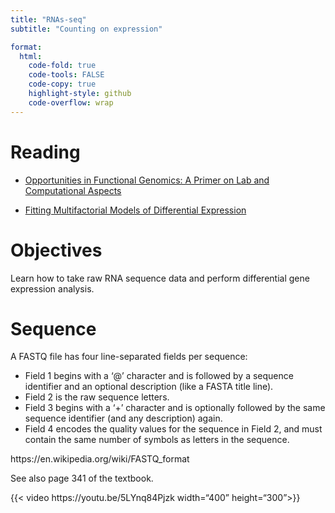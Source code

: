 ```yaml
---
title: "RNAs-seq"
subtitle: "Counting on expression"

format:
  html:
    code-fold: true
    code-tools: FALSE
    code-copy: true
    highlight-style: github
    code-overflow: wrap
---
```


# Reading

- [Opportunities in Functional Genomics: A Primer on Lab and Computational Aspects](https://d.pr/f/ngmWkw)

- [Fitting Multifactorial Models of Differential Expression](https://marineomics.github.io/FUN_01_DGE_comparison_v2.html)


# Objectives
Learn how to take raw RNA sequence data and perform differential gene expression analysis.


# Sequence 


A FASTQ file has four line-separated fields per sequence:

- Field 1 begins with a '@' character and is followed by a sequence identifier and an optional description (like a FASTA title line).
- Field 2 is the raw sequence letters.
- Field 3 begins with a '+' character and is optionally followed by the same sequence identifier (and any description) again.
- Field 4 encodes the quality values for the sequence in Field 2, and must contain the same number of symbols as letters in the sequence.

https://en.wikipedia.org/wiki/FASTQ_format

See also page 341 of the textbook.




{{< video https://youtu.be/5LYnq84Pjzk width="400" height="300">}}





